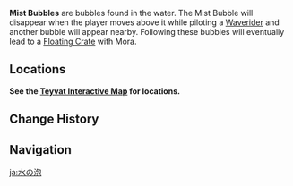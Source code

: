 {{Terminology Infobox
|title        = Mist Bubble
|image        = Mist Bubble.png
|world        = Teyvat
|type         = Exploration
}}
'''Mist Bubbles''' are bubbles found in the water. The Mist Bubble will disappear when the player moves above it while piloting a [[Waverider]] and another bubble will appear nearby. Following these bubbles will eventually lead to a [[Floating Crate]] with Mora.

==Locations==
'''See the [https://webstatic-sea.mihoyo.com/app/ys-map-sea/index.html#/map/2?shown_types=191 Teyvat Interactive Map] for locations.'''

==Change History==
{{Change History|1.6}}

==Navigation==
{{Exploration Navbox}}

[[ja:水の泡]]